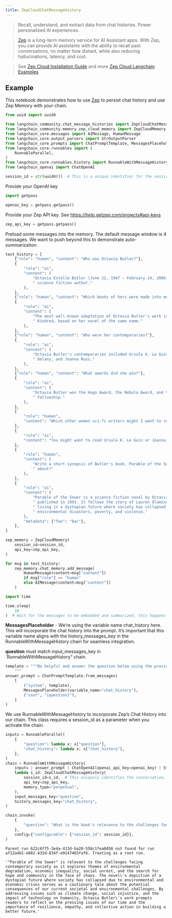 ```yaml
---
title: ZepCloudChatMessageHistory
---
```


> Recall, understand, and extract data from chat histories. Power personalized AI experiences.

>[Zep](https://www.getzep.com) is a long-term memory service for AI Assistant apps.
> With Zep, you can provide AI assistants with the ability to recall past conversations, no matter how distant,
> while also reducing hallucinations, latency, and cost.

> See [Zep Cloud Installation Guide](https://help.getzep.com/sdks) and more [Zep Cloud Langchain Examples](https://github.com/getzep/zep-python/tree/main/examples)

## Example

This notebook demonstrates how to use [Zep](https://www.getzep.com/) to persist chat history and use Zep Memory with your chain.



```python
from uuid import uuid4

from langchain_community.chat_message_histories import ZepCloudChatMessageHistory
from langchain_community.memory.zep_cloud_memory import ZepCloudMemory
from langchain_core.messages import AIMessage, HumanMessage
from langchain_core.output_parsers import StrOutputParser
from langchain_core.prompts import ChatPromptTemplate, MessagesPlaceholder
from langchain_core.runnables import (
    RunnableParallel,
)
from langchain_core.runnables.history import RunnableWithMessageHistory
from langchain_openai import ChatOpenAI

session_id = str(uuid4())  # This is a unique identifier for the session
```

Provide your OpenAI key


```python
import getpass

openai_key = getpass.getpass()
```

Provide your Zep API key. See https://help.getzep.com/projects#api-keys



```python
zep_api_key = getpass.getpass()
```

Preload some messages into the memory. The default message window is 4 messages. We want to push beyond this to demonstrate auto-summarization.


```python
test_history = [
    {"role": "human", "content": "Who was Octavia Butler?"},
    {
        "role": "ai",
        "content": (
            "Octavia Estelle Butler (June 22, 1947 – February 24, 2006) was an American"
            " science fiction author."
        ),
    },
    {"role": "human", "content": "Which books of hers were made into movies?"},
    {
        "role": "ai",
        "content": (
            "The most well-known adaptation of Octavia Butler's work is the FX series"
            " Kindred, based on her novel of the same name."
        ),
    },
    {"role": "human", "content": "Who were her contemporaries?"},
    {
        "role": "ai",
        "content": (
            "Octavia Butler's contemporaries included Ursula K. Le Guin, Samuel R."
            " Delany, and Joanna Russ."
        ),
    },
    {"role": "human", "content": "What awards did she win?"},
    {
        "role": "ai",
        "content": (
            "Octavia Butler won the Hugo Award, the Nebula Award, and the MacArthur"
            " Fellowship."
        ),
    },
    {
        "role": "human",
        "content": "Which other women sci-fi writers might I want to read?",
    },
    {
        "role": "ai",
        "content": "You might want to read Ursula K. Le Guin or Joanna Russ.",
    },
    {
        "role": "human",
        "content": (
            "Write a short synopsis of Butler's book, Parable of the Sower. What is it"
            " about?"
        ),
    },
    {
        "role": "ai",
        "content": (
            "Parable of the Sower is a science fiction novel by Octavia Butler,"
            " published in 1993. It follows the story of Lauren Olamina, a young woman"
            " living in a dystopian future where society has collapsed due to"
            " environmental disasters, poverty, and violence."
        ),
        "metadata": {"foo": "bar"},
    },
]

zep_memory = ZepCloudMemory(
    session_id=session_id,
    api_key=zep_api_key,
)

for msg in test_history:
    zep_memory.chat_memory.add_message(
        HumanMessage(content=msg["content"])
        if msg["role"] == "human"
        else AIMessage(content=msg["content"])
    )

import time

time.sleep(
    10
)  # Wait for the messages to be embedded and summarized, this happens asynchronously.
```

**MessagesPlaceholder** - We’re using the variable name chat_history here. This will incorporate the chat history into the prompt.
It’s important that this variable name aligns with the history_messages_key in the RunnableWithMessageHistory chain for seamless integration.

**question** must match input_messages_key in `RunnableWithMessageHistory“ chain.


```python
template = """Be helpful and answer the question below using the provided context:
    """
answer_prompt = ChatPromptTemplate.from_messages(
    [
        ("system", template),
        MessagesPlaceholder(variable_name="chat_history"),
        ("user", "{question}"),
    ]
)
```

We use RunnableWithMessageHistory to incorporate Zep’s Chat History into our chain. This class requires a session_id as a parameter when you activate the chain.


```python
inputs = RunnableParallel(
    {
        "question": lambda x: x["question"],
        "chat_history": lambda x: x["chat_history"],
    },
)
chain = RunnableWithMessageHistory(
    inputs | answer_prompt | ChatOpenAI(openai_api_key=openai_key) | StrOutputParser(),
    lambda s_id: ZepCloudChatMessageHistory(
        session_id=s_id,  # This uniquely identifies the conversation, note that we are getting session id as chain configurable field
        api_key=zep_api_key,
        memory_type="perpetual",
    ),
    input_messages_key="question",
    history_messages_key="chat_history",
)
```


```python
chain.invoke(
    {
        "question": "What is the book's relevance to the challenges facing contemporary society?"
    },
    config={"configurable": {"session_id": session_id}},
)
```
```output
Parent run 622c6f75-3e4a-413d-ba20-558c1fea0d50 not found for run af12a4b1-e882-432d-834f-e9147465faf6. Treating as a root run.
```


```output
'"Parable of the Sower" is relevant to the challenges facing contemporary society as it explores themes of environmental degradation, economic inequality, social unrest, and the search for hope and community in the face of chaos. The novel\'s depiction of a dystopian future where society has collapsed due to environmental and economic crises serves as a cautionary tale about the potential consequences of our current societal and environmental challenges. By addressing issues such as climate change, social injustice, and the impact of technology on humanity, Octavia Butler\'s work prompts readers to reflect on the pressing issues of our time and the importance of resilience, empathy, and collective action in building a better future.'
```



```python

```
